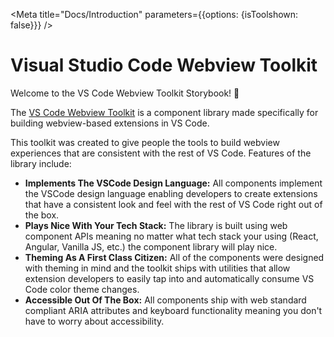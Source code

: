 
<Meta title="Docs/Introduction" parameters={{options: {isToolshown: false}}} />

# Visual Studio Code Webview Toolkit

Welcome to the VS Code Webview Toolkit Storybook! 👋

The [VS Code Webview Toolkit](https://github.com/microsoft/vscode-webview-toolkit) is a component library made specifically for building webview-based extensions in VS Code.

This toolkit was created to give people the tools to build webview experiences that are consistent with the rest of VS Code. Features of the library include:

-   **Implements The VSCode Design Language:** All components implement the VSCode design language enabling developers to create extensions that have a consistent look and feel with the rest of VS Code right out of the box.
-   **Plays Nice With Your Tech Stack:** The library is built using web component APIs meaning no matter what tech stack your using (React, Angular, Vanilla JS, etc.) the component library will play nice.
-   **Theming As A First Class Citizen:** All of the components were designed with theming in mind and the toolkit ships with utilities that allow extension developers to easily tap into and automatically consume VS Code color theme changes.
-   **Accessible Out Of The Box:** All components ship with web standard compliant ARIA attributes and keyboard functionality meaning you don't have to worry about accessibility.
